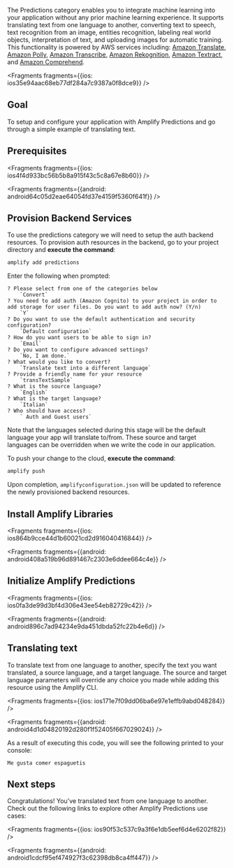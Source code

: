 The Predictions category enables you to integrate machine learning into your application without any prior machine learning experience. It supports translating text from one language to another, converting text to speech, text recognition from an image, entities recognition, labeling real world objects, interpretation of text, and uploading images for automatic training. This functionality is powered by AWS services including: [Amazon Translate](https://docs.aws.amazon.com/translate/latest/dg/what-is.html), [Amazon Polly](https://docs.aws.amazon.com/polly/latest/dg/what-is.html), [Amazon Transcribe](https://docs.aws.amazon.com/transcribe/latest/dg/what-is-transcribe.html), [Amazon Rekognition](https://docs.aws.amazon.com/rekognition/latest/dg/what-is.html), [Amazon Textract](https://docs.aws.amazon.com/textract/latest/dg/what-is.html), and [Amazon Comprehend](https://docs.aws.amazon.com/comprehend/latest/dg/what-is.html).




<Fragments fragments={{ios: ios35e94aac68eb77df284a7c9387a0f8dce9}} />

## Goal

To setup and configure your application with Amplify Predictions and go through a simple example of translating text.

## Prerequisites




<Fragments fragments={{ios: ios4f4d933bc56b5b8a915f43c5c8a67e8b60}} />



<Fragments fragments={{android: android64c05d2eae64054fd37e4159f5360f641f}} />

## Provision Backend Services

To use the predictions category we will need to setup the auth backend resources.  To provision auth resources in the backend, go to your project directory and **execute the command**:

```bash
amplify add predictions
```

Enter the following when prompted:

```console
? Please select from one of the categories below
    `Convert`
? You need to add auth (Amazon Cognito) to your project in order to add storage for user files. Do you want to add auth now? (Y/n) 
    `Y`
? Do you want to use the default authentication and security configuration?
    `Default configuration`
? How do you want users to be able to sign in?
    `Email`
? Do you want to configure advanced settings?
    `No, I am done.`
? What would you like to convert?
    `Translate text into a different language`
? Provide a friendly name for your resource
    `transTextSample`
? What is the source language?
    `English`
? What is the target language?
    `Italian`
? Who should have access?
    ` Auth and Guest users`
```

Note that the languages selected during this stage will be the default language your app will translate to/from. These source and target languages can be overridden when we write the code in our application.

To push your change to the cloud, **execute the command**:

```bash
amplify push
```

Upon completion, `amplifyconfiguration.json` will be updated to reference the newly provisioned backend resources.

## Install Amplify Libraries




<Fragments fragments={{ios: ios864b9cce44d1b60021cd2d916040416844}} />



<Fragments fragments={{android: android408a519b96d891467c2303e6ddee664c4e}} />

## Initialize Amplify Predictions




<Fragments fragments={{ios: ios0fa3de99d3bf4d306e43ee54eb82729c42}} />



<Fragments fragments={{android: android896c7ad94234e9da451dbda52fc22b4e6d}} />

## Translating text

To translate text from one language to another, specify the text you want translated, a source language, and a target language. The source and target language parameters will override any choice you made while adding this resource using the Amplify CLI.




<Fragments fragments={{ios: ios171e7f09dd06ba6e97e1effb9abd048284}} />



<Fragments fragments={{android: android4d1d04820192d280f1f52405f667029024}} />

As a result of executing this code, you will see the following printed to your console:

```console
Me gusta comer espaguetis
```

## Next steps

Congratulations! You've translated text from one language to another. Check out the following links to explore other Amplify Predictions use cases:




<Fragments fragments={{ios: ios90f53c537c9a3f6e1db5eef6d4e6202f82}} />



<Fragments fragments={{android: android1cdcf95ef474927f3c62398db8ca4ff447}} />